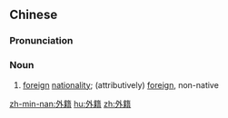 ==Chinese==
{{zh-forms}}

===Pronunciation===
{{zh-pron
|m=wàijí
|c=ngoi6 zik6
|mn=qz:gōa-chi̍p/tw,xm,zz:gōa-che̍k
|cat=n
}}

===Noun===
{{zh-noun}}

# [[foreign]] [[nationality]]; (attributively) [[foreign]], non-native

[[zh-min-nan:外籍]]
[[hu:外籍]]
[[zh:外籍]]